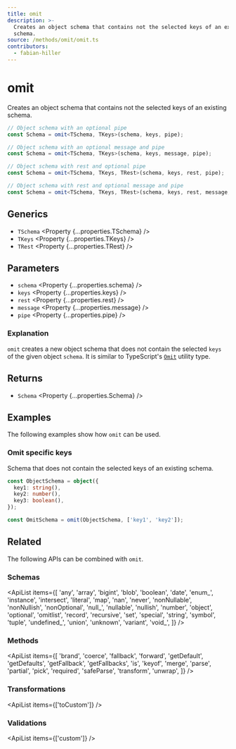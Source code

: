 ```yaml
---
title: omit
description: >-
  Creates an object schema that contains not the selected keys of an existing
  schema.
source: /methods/omit/omit.ts
contributors:
  - fabian-hiller
---
```



# omit

Creates an object schema that contains not the selected keys of an existing schema.

```ts
// Object schema with an optional pipe
const Schema = omit<TSchema, TKeys>(schema, keys, pipe);

// Object schema with an optional message and pipe
const Schema = omit<TSchema, TKeys>(schema, keys, message, pipe);

// Object schema with rest and optional pipe
const Schema = omit<TSchema, TKeys, TRest>(schema, keys, rest, pipe);

// Object schema with rest and optional message and pipe
const Schema = omit<TSchema, TKeys, TRest>(schema, keys, rest, message, pipe);
```

## Generics

- `TSchema` <Property {...properties.TSchema} />
- `TKeys` <Property {...properties.TKeys} />
- `TRest` <Property {...properties.TRest} />

## Parameters

- `schema` <Property {...properties.schema} />
- `keys` <Property {...properties.keys} />
- `rest` <Property {...properties.rest} />
- `message` <Property {...properties.message} />
- `pipe` <Property {...properties.pipe} />

### Explanation

`omit` creates a new object schema that does not contain the selected `keys` of the given object `schema`. It is similar to TypeScript's [`Omit`](https://www.typescriptlang.org/docs/handbook/utility-types.html#omittype-keys) utility type.

## Returns

- `Schema` <Property {...properties.Schema} />

## Examples

The following examples show how `omit` can be used.

### Omit specific keys

Schema that does not contain the selected keys of an existing schema.

```ts
const ObjectSchema = object({
  key1: string(),
  key2: number(),
  key3: boolean(),
});

const OmitSchema = omit(ObjectSchema, ['key1', 'key2']);
```

## Related

The following APIs can be combined with `omit`.

### Schemas

<ApiList
  items={[
    'any',
    'array',
    'bigint',
    'blob',
    'boolean',
    'date',
    'enum_',
    'instance',
    'intersect',
    'literal',
    'map',
    'nan',
    'never',
    'nonNullable',
    'nonNullish',
    'nonOptional',
    'null_',
    'nullable',
    'nullish',
    'number',
    'object',
    'optional',
    'omitlist',
    'record',
    'recursive',
    'set',
    'special',
    'string',
    'symbol',
    'tuple',
    'undefined_',
    'union',
    'unknown',
    'variant',
    'void_',
  ]}
/>

### Methods

<ApiList
  items={[
    'brand',
    'coerce',
    'fallback',
    'forward',
    'getDefault',
    'getDefaults',
    'getFallback',
    'getFallbacks',
    'is',
    'keyof',
    'merge',
    'parse',
    'partial',
    'pick',
    'required',
    'safeParse',
    'transform',
    'unwrap',
  ]}
/>

### Transformations

<ApiList items={['toCustom']} />

### Validations

<ApiList items={['custom']} />

